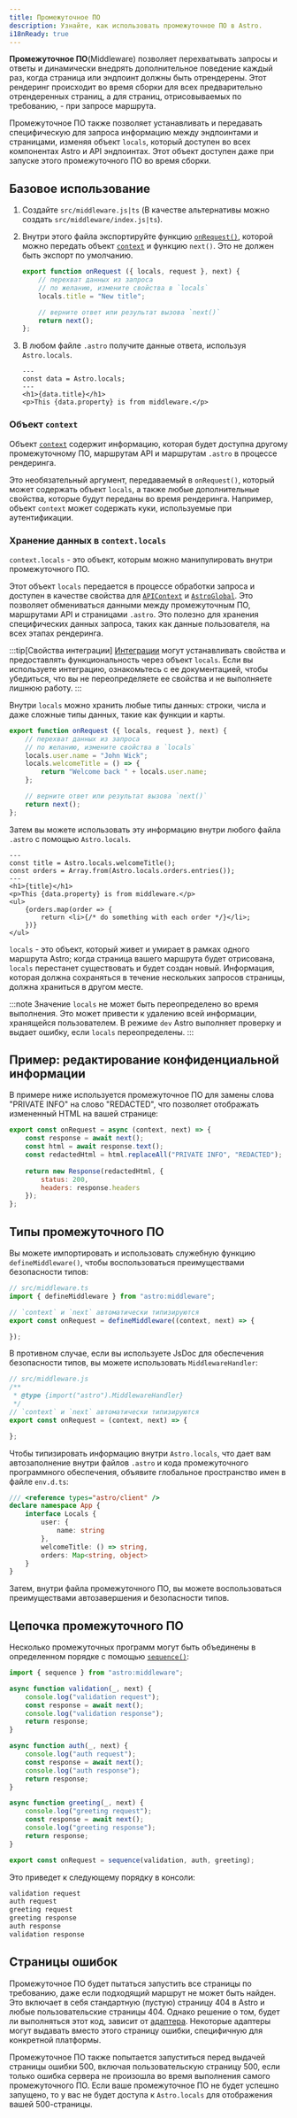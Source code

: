 ```yaml
---
title: Промежуточное ПО
description: Узнайте, как использовать промежуточное ПО в Astro.
i18nReady: true
---
```


**Промежуточное ПО**(Middleware) позволяет перехватывать запросы и ответы и динамически внедрять дополнительное поведение каждый раз, когда страница или эндпоинт должны быть отрендерены. Этот рендеринг происходит во время сборки для всех предварительно отрендеренных страниц, а для страниц, отрисовываемых по требованию, - при запросе маршрута.

Промежуточное ПО также позволяет устанавливать и передавать специфическую для запроса информацию между эндпоинтами и страницами, изменяя объект `locals`, который доступен во всех компонентах Astro и API эндпоинтах. Этот объект доступен даже при запуске этого промежуточного ПО во время сборки.

## Базовое использование

1. Создайте `src/middleware.js|ts` (В качестве альтернативы можно создать `src/middleware/index.js|ts`).

2. Внутри этого файла экспортируйте функцию [`onRequest()`](/ru/reference/api-reference/#onrequest), которой можно передать объект [`context`](#the-context-object) и функцию `next()`. Это не должен быть экспорт по умолчанию.

    ```js title="src/middleware.js"
    export function onRequest ({ locals, request }, next) {
        // перехват данных из запроса
        // по желанию, измените свойства в `locals`
        locals.title = "New title";

        // верните ответ или результат вызова `next()`
        return next();
    };
    ```

3. В любом файле `.astro` получите данные ответа, используя `Astro.locals`.

    ```astro title="src/components/Component.astro"
    ---
    const data = Astro.locals;
    ---
    <h1>{data.title}</h1>
    <p>This {data.property} is from middleware.</p>
    ```

### Объект `context`

Объект [`context`](/ru/reference/api-reference/#endpoint-context) содержит информацию, которая будет доступна другому промежуточному ПО, маршрутам API и маршрутам `.astro` в процессе рендеринга.

Это необязательный аргумент, передаваемый в `onRequest()`, который может содержать объект `locals`, а также любые дополнительные свойства, которые будут переданы во время рендеринга. Например, объект `context` может содержать куки, используемые при аутентификации.

### Хранение данных в `context.locals`

`context.locals` - это объект, которым можно манипулировать внутри промежуточного ПО.

Этот объект `locals` передается в процессе обработки запроса и доступен в качестве свойства для [`APIContext`](/ru/reference/api-reference/#contextlocals) и [`AstroGlobal`](/ru/reference/api-reference/#astrolocals). Это позволяет обмениваться данными между промежуточным ПО, маршрутами API и страницами `.astro`. Это полезно для хранения специфических данных запроса, таких как данные пользователя, на всех этапах рендеринга.

:::tip[Свойства интеграции]
[Интеграции](/ru/guides/integrations-guide/) могут устанавливать свойства и предоставлять функциональность через объект `locals`. Если вы используете интеграцию, ознакомьтесь с ее документацией, чтобы убедиться, что вы не переопределяете ее свойства и не выполняете лишнюю работу.
:::

Внутри `locals` можно хранить любые типы данных: строки, числа и даже сложные типы данных, такие как функции и карты.

```js title="src/middleware.js"
export function onRequest ({ locals, request }, next) {
    // перехват данных из запроса
    // по желанию, измените свойства в `locals`
    locals.user.name = "John Wick";
    locals.welcomeTitle = () => {
        return "Welcome back " + locals.user.name;
    };

    // верните ответ или результат вызова `next()`
    return next();
};
```

Затем вы можете использовать эту информацию внутри любого файла `.astro` с помощью `Astro.locals`.

```astro title="src/pages/orders.astro"
---
const title = Astro.locals.welcomeTitle();
const orders = Array.from(Astro.locals.orders.entries());
---
<h1>{title}</h1>
<p>This {data.property} is from middleware.</p>
<ul>
    {orders.map(order => {
        return <li>{/* do something with each order */}</li>;
    })}
</ul>
```

`locals` - это объект, который живет и умирает в рамках одного маршрута Astro; когда страница вашего маршрута будет отрисована, `locals` перестанет существовать и будет создан новый. Информация, которая должна сохраняться в течение нескольких запросов страницы, должна храниться в другом месте.

:::note
Значение `locals` не может быть переопределено во время выполнения. Это может привести к удалению всей информации, хранящейся пользователем.  В режиме `dev` Astro выполняет проверку и выдает ошибку, если `locals` переопределены.
:::

## Пример: редактирование конфиденциальной информации

В примере ниже используется промежуточное ПО для замены слова "PRIVATE INFO" на слово "REDACTED", что позволяет отображать измененный HTML на вашей странице:

```js title="src/middleware.js"
export const onRequest = async (context, next) => {
    const response = await next();
    const html = await response.text();
    const redactedHtml = html.replaceAll("PRIVATE INFO", "REDACTED");
    
    return new Response(redactedHtml, {
        status: 200,
        headers: response.headers
    });
};
```

## Типы промежуточного ПО

Вы можете импортировать и использовать служебную функцию `defineMiddleware()`, чтобы воспользоваться преимуществами безопасности типов:

```ts
// src/middleware.ts
import { defineMiddleware } from "astro:middleware";

// `context` и `next` автоматически типизируются
export const onRequest = defineMiddleware((context, next) => {

});
```

В противном случае, если вы используете JsDoc для обеспечения безопасности типов, вы можете использовать `MiddlewareHandler`:


```js
// src/middleware.js
/**
 * @type {import("astro").MiddlewareHandler}
 */
// `context` и `next` автоматически типизируются
export const onRequest = (context, next) => {

};
```

Чтобы типизировать информацию внутри `Astro.locals`, что дает вам автозаполнение внутри файлов `.astro` и кода промежуточного программного обеспечения, объявите глобальное пространство имен в файле `env.d.ts`:

```ts title="src/env.d.ts"
/// <reference types="astro/client" />
declare namespace App {
    interface Locals {
        user: {
            name: string
        },
        welcomeTitle: () => string,
        orders: Map<string, object>
    }
}
```

Затем, внутри файла промежуточного ПО, вы можете воспользоваться преимуществами автозавершения и безопасности типов.

## Цепочка промежуточного ПО

Несколько промежуточных программ могут быть объединены в определенном порядке с помощью [`sequence()`](/ru/reference/api-reference/#sequence):

```js title="src/middleware.js"
import { sequence } from "astro:middleware";

async function validation(_, next) {
    console.log("validation request");
    const response = await next();
    console.log("validation response");
    return response;
}

async function auth(_, next) {
    console.log("auth request");
    const response = await next();
    console.log("auth response");
    return response;
}

async function greeting(_, next) {
    console.log("greeting request");
    const response = await next();
    console.log("greeting response");
    return response;
}

export const onRequest = sequence(validation, auth, greeting);
```

Это приведет к следующему порядку в консоли:

```sh
validation request
auth request
greeting request
greeting response
auth response
validation response
```

## Страницы ошибок

Промежуточное ПО будет пытаться запустить все страницы по требованию, даже если подходящий маршрут не может быть найден. Это включает в себя стандартную (пустую) страницу 404 в Astro и любые пользовательские страницы 404. Однако решение о том, будет ли выполняться этот код, зависит от [адаптера](/ru/guides/server-side-rendering/). Некоторые адаптеры могут выдавать вместо этого страницу ошибки, специфичную для конкретной платформы.

Промежуточное ПО также попытается запуститься перед выдачей страницы ошибки 500, включая пользовательскую страницу 500, если только ошибка сервера не произошла во время выполнения самого промежуточного ПО. Если ваше промежуточное ПО не будет успешно запущено, то у вас не будет доступа к `Astro.locals` для отображения вашей 500-страницы.